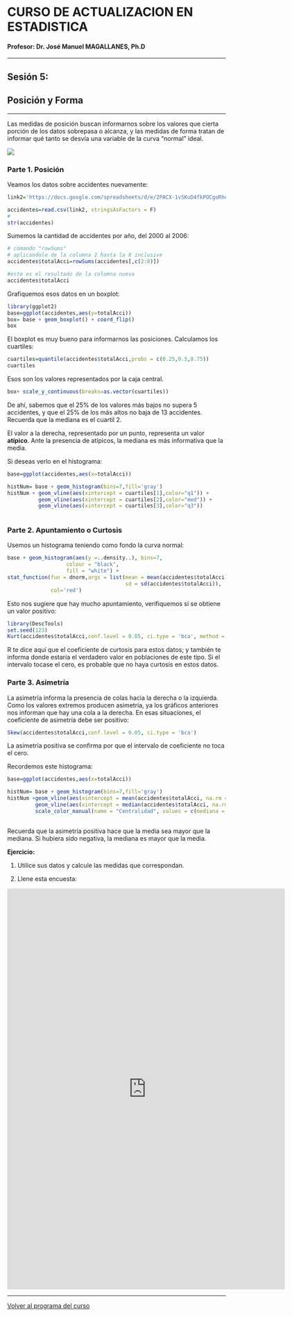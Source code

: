 # CURSO DE ACTUALIZACION EN ESTADISTICA

#### Profesor: Dr. José Manuel MAGALLANES, Ph.D

____

## Sesión 5: 

## **Posición y Forma**

____

Las medidas de posición buscan informarnos sobre los valores que cierta porción de los datos sobrepasa o alcanza, y las medidas de forma tratan de informar qué tanto se desvía una variable de la curva "normal" ideal.

![](pics/normal.png)

### Parte 1. **Posición**

Veamos los datos sobre accidentes nuevamente:

```r
link2='https://docs.google.com/spreadsheets/d/e/2PACX-1vSKuD4fkPOCgoRhefu9cDLzKJe-tkZ8V0EDPihgr2B6PZK3j-MGAfcSyNRQ91hzhuEh_iCebo1-8DWu/pub?gid=1869012038&single=true&output=csv'

accidentes=read.csv(link2, stringsAsFactors = F)
#
str(accidentes)
```



Sumemos la cantidad de accidentes por año, del 2000 al 2006:

```r
# comando "rowSums"
# aplicandolo de la columna 2 hasta la 8 inclusive
accidentes$totalAcci=rowSums(accidentes[,c(2:8)])

#este es el resultado de la columna nueva
accidentes$totalAcci
```

Grafiquemos esos datos en un boxplot:

```r
library(ggplot2)
base=ggplot(accidentes,aes(y=totalAcci))
box= base + geom_boxplot() + coord_flip()
box
```

El boxplot es muy bueno para informarnos las posiciones. Calculamos los cuartiles:

```r
cuartiles=quantile(accidentes$totalAcci,probs = c(0.25,0.5,0.75))
cuartiles
```

Esos son los valores representados por la caja central.
```r
box+ scale_y_continuous(breaks=as.vector(cuartiles))
```

De ahí, sabemos que el 25% de los valores más bajos no supera 5 accidentes, y que el 25% de los más altos no baja de 13 accidentes. Recuerda que la mediana es el cuartil 2.

El valor a la derecha, representado por un punto, representa un valor **atípico**. Ante la presencia de atípicos, la mediana es más informativa que la media.

Si deseas verlo en el histograma:

```r
base=ggplot(accidentes,aes(x=totalAcci))

histNum= base + geom_histogram(bins=7,fill='gray') 
histNum + geom_vline(aes(xintercept = cuartiles[1],color="q1")) +
          geom_vline(aes(xintercept = cuartiles[2],color="med")) +
          geom_vline(aes(xintercept = cuartiles[3],color="q3"))
  
```

### Parte 2. **Apuntamiento o Curtosis**

Usemos un histograma teniendo como fondo la curva normal:

```r
base + geom_histogram(aes(y =..density..), bins=7,
                   colour = "black", 
                   fill = "white") +
stat_function(fun = dnorm,args = list(mean = mean(accidentes$totalAcci),
                                      sd = sd(accidentes$totalAcci)),
              col='red')
```

Esto nos sugiere que hay mucho apuntamiento, verifiquemos si se obtiene un valor positivo:

```r
library(DescTools)
set.seed(123)
Kurt(accidentes$totalAcci,conf.level = 0.05, ci.type = 'bca', method = 2)
```

R te dice aquí que el coeficiente de curtosis para estos datos; y también te informa donde estaría el verdadero valor en poblaciones de este tipo. Si el intervalo tocase el cero, es probable que no haya curtosis en estos datos.


### Parte 3. **Asimetría**

La asimetría informa la presencia de colas hacia la derecha o la izquierda. Como los valores extremos producen asimetría, ya los gráficos anteriores nos informan que hay una cola a la derecha. En esas situaciones, el coeficiente de asimetría debe ser positivo:
```r
Skew(accidentes$totalAcci,conf.level = 0.05, ci.type = 'bca')
```

La asimetría positiva se confirma  por que el intervalo de coeficiente no toca el cero.

Recordemos este histograma:

```r
base=ggplot(accidentes,aes(x=totalAcci))

histNum= base + geom_histogram(bins=7,fill='gray') 
histNum +geom_vline(aes(xintercept = mean(accidentes$totalAcci, na.rm = T),color="media")) +
         geom_vline(aes(xintercept = median(accidentes$totalAcci, na.rm = T),color="mediana")) +
         scale_color_manual(name = "Centralidad", values = c(mediana = "blue", media = "red"))
  
```

Recuerda que la asimetría positiva hace que la media sea mayor que la mediana. Si hubiera sido negativa, la mediana es mayor que la media.

**Ejercicio:**

1. Utilice sus datos y calcule las medidas que correspondan.


2. Llene esta encuesta:

<iframe src="https://docs.google.com/forms/d/e/1FAIpQLScsagJOhwzsCbdqKIfQdBVREMf-Aly1wWh5BaX7n-zgJnruTw/viewform?embedded=true" width="640" height="924" frameborder="0" marginheight="0" marginwidth="0">Cargando…</iframe>

____

[Volver al programa del curso](https://coursesandtutorials.github.io/Estadistica/)

